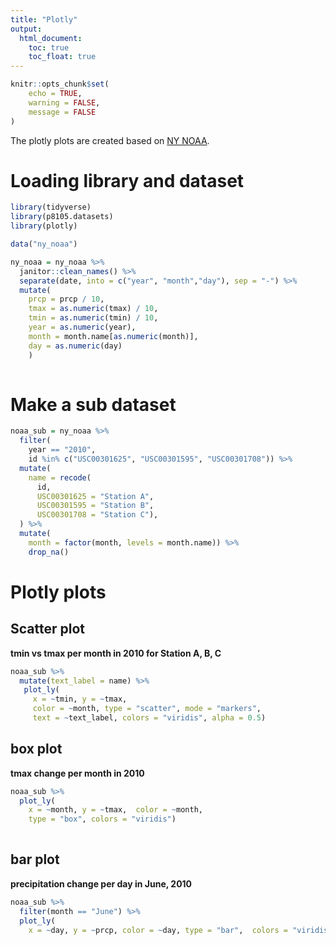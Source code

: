 ```yaml
---
title: "Plotly"
output: 
  html_document:
    toc: true
    toc_float: true
---
```


```r
knitr::opts_chunk$set(
	echo = TRUE,
	warning = FALSE,
	message = FALSE
)
```

The plotly plots are created based on [NY NOAA](https://p8105.com/dataset_noaa.html).

# Loading library and dataset

```r
library(tidyverse)
library(p8105.datasets)
library(plotly)
```

```r
data("ny_noaa")

ny_noaa = ny_noaa %>% 
  janitor::clean_names() %>% 
  separate(date, into = c("year", "month","day"), sep = "-") %>% 
  mutate(
    prcp = prcp / 10,
    tmax = as.numeric(tmax) / 10,
    tmin = as.numeric(tmin) / 10,
    year = as.numeric(year),
    month = month.name[as.numeric(month)],
    day = as.numeric(day)
    ) 
  
```

# Make a sub dataset

```r
noaa_sub = ny_noaa %>% 
  filter(
    year == "2010",
    id %in% c("USC00301625", "USC00301595", "USC00301708")) %>% 
  mutate(
    name = recode(
      id,
      USC00301625 = "Station A",
      USC00301595 = "Station B",
      USC00301708 = "Station C"),
  ) %>% 
  mutate(
    month = factor(month, levels = month.name)) %>% 
    drop_na()

```

# Plotly plots

## Scatter plot

**tmin vs tmax per month in 2010 for Station A, B, C**


```r
noaa_sub %>%
  mutate(text_label = name) %>% 
   plot_ly(
     x = ~tmin, y = ~tmax, 
     color = ~month, type = "scatter", mode = "markers", 
     text = ~text_label, colors = "viridis", alpha = 0.5)
```


## box plot

**tmax change per month in 2010**

```r
noaa_sub %>%
  plot_ly(
    x = ~month, y = ~tmax,  color = ~month,
    type = "box", colors = "viridis")
    
```

## bar plot

**precipitation change per day in June, 2010**

```r
noaa_sub %>% 
  filter(month == "June") %>% 
  plot_ly(
    x = ~day, y = ~prcp, color = ~day, type = "bar",  colors = "viridis")
```





